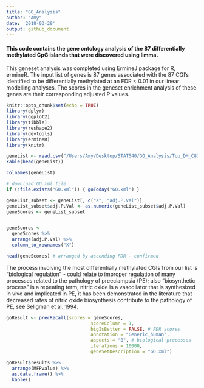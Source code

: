```yaml
---
title: "GO_Analysis"
author: "Amy"
date: '2018-03-29'
output: github_document
---
```


#### This code contains the gene ontology analysis of the 87 differentially methylated CpG islands that were discovered using limma. 
This geneset analysis was completed using ErmineJ package for R, ermineR. The input list of genes is 87 genes associated with the 87 CGI's identified to be differentially methylated at an FDR < 0.01 in our linear modelling analyses. The scores in the geneset enrichment analysis of these genes are their corresponding adjusted P values. 

```r
knitr::opts_chunk$set(echo = TRUE)
library(dplyr)
library(ggplot2)
library(tibble)
library(reshape2)
library(devtools)
library(ermineR)
library(knitr)
```

```r
geneList <- read.csv("/Users/Amy/Desktop/STAT540/GO_Analysis/Top_DM_CGIs.csv")
kable(head(geneList))

colnames(geneList)
```

```r

# download GO.xml file
if (!file.exists("GO.xml")) { goToday("GO.xml") }

geneList_subset <- geneList[, c("X", "adj.P.Val")]
geneList_subset$adj.P.Val <- as.numeric(geneList_subset$adj.P.Val)
geneScores <- geneList_subset


geneScores <- 
  geneScores %>% 
  arrange(adj.P.Val) %>%
  column_to_rownames("X")

head(geneScores) # arranged by ascending FDR - confirmed

```



The process involving the most differentially methylated CGIs from our list is "biological regulation" - could relate to improper regulation of many processes related to the pathology of preeclampsia (PE); also "biosynthetic process" is a repeating term, nitric oxide is a vasodilator that is synthesized in vivo  and implicated in PE, it has been demonstrated in the literature that decreased rates of nitric oxide biosynthesis contribute to the pathology of PE, see [Seligman et al. 1994](https://www.ncbi.nlm.nih.gov/pubmed/7943106).

```r

goResult <- precRecall(scores = geneScores, 
                               scoreColumn = 1,  
                               bigIsBetter = FALSE, # FDR scores
                               annotation = "Generic_human", 
                               aspects = "B", # biological processes
                               iterations = 10000,
                               geneSetDescription = "GO.xml") 

goResult$results %>% 
  arrange(MFPvalue) %>%
  as.data.frame() %>%
  kable()
  

```



